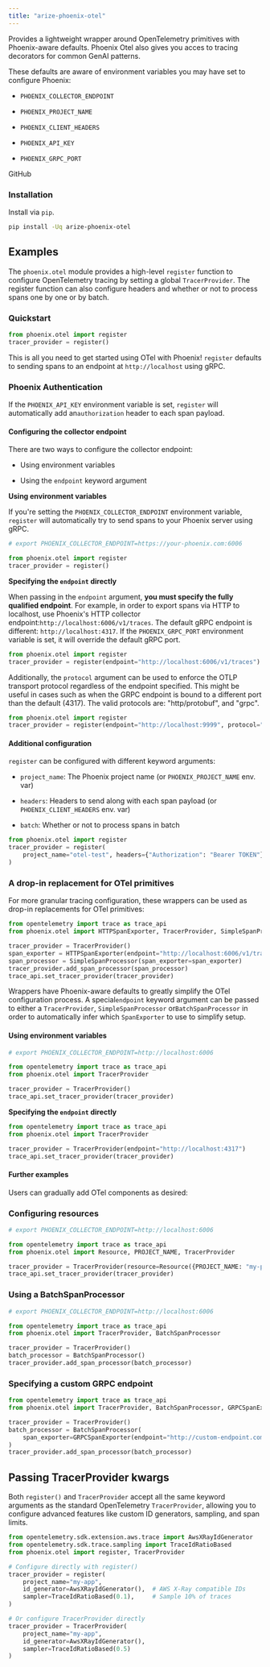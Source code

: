 ```yaml
---
title: "arize-phoenix-otel"
---
```


Provides a lightweight wrapper around OpenTelemetry primitives with Phoenix-aware defaults. Phoenix Otel also gives you acces to tracing decorators for common GenAI patterns.

These defaults are aware of environment variables you may have set to configure Phoenix:

* `PHOENIX_COLLECTOR_ENDPOINT`

* `PHOENIX_PROJECT_NAME`

* `PHOENIX_CLIENT_HEADERS`

* `PHOENIX_API_KEY`

* `PHOENIX_GRPC_PORT`

<Card horizontal title="Client Challenge" icon="cube" href="https://pypi.org/project/arize-phoenix-otel/" />

<Card horizontal title="phoenix/packages/phoenix-otel/README.md at main · Arize-ai/phoenix" icon="github" href="https://github.com/Arize-ai/phoenix/blob/main/packages/phoenix-otel/README.md">
GitHub
</Card>

### Installation

Install via `pip`.

```sh
pip install -Uq arize-phoenix-otel
```

## Examples

The `phoenix.otel` module provides a high-level `register` function to configure OpenTelemetry tracing by setting a global `TracerProvider`. The register function can also configure headers and whether or not to process spans one by one or by batch.

### Quickstart

```py
from phoenix.otel import register
tracer_provider = register()
```

This is all you need to get started using OTel with Phoenix! `register` defaults to sending spans to an endpoint at `http://localhost` using gRPC.

### Phoenix Authentication

If the `PHOENIX_API_KEY` environment variable is set, `register` will automatically add an`authorization` header to each span payload.

#### Configuring the collector endpoint

There are two ways to configure the collector endpoint:

* Using environment variables

* Using the `endpoint` keyword argument

**Using environment variables**

If you're setting the `PHOENIX_COLLECTOR_ENDPOINT` environment variable, `register` will automatically try to send spans to your Phoenix server using gRPC.

```py
# export PHOENIX_COLLECTOR_ENDPOINT=https://your-phoenix.com:6006

from phoenix.otel import register
tracer_provider = register()
```

**Specifying the **`endpoint`** directly**

When passing in the `endpoint` argument, **you must specify the fully qualified endpoint**. For example, in order to export spans via HTTP to localhost, use Phoenix's HTTP collector endpoint:`http://localhost:6006/v1/traces`. The default gRPC endpoint is different: `http://localhost:4317`. If the `PHOENIX_GRPC_PORT` environment variable is set, it will override the default gRPC port.

```py
from phoenix.otel import register
tracer_provider = register(endpoint="http://localhost:6006/v1/traces")
```

Additionally, the `protocol` argument can be used to enforce the OTLP transport protocol regardless of the endpoint specified. This might be useful in cases such as when the GRPC endpoint is bound to a different port than the default (4317). The valid protocols are: "http/protobuf", and "grpc".

```py
from phoenix.otel import register
tracer_provider = register(endpoint="http://localhost:9999", protocol="grpc")
```

#### Additional configuration

`register` can be configured with different keyword arguments:

* `project_name`: The Phoenix project name (or `PHOENIX_PROJECT_NAME` env. var)

* `headers`: Headers to send along with each span payload (or `PHOENIX_CLIENT_HEADERS` env. var)

* `batch`: Whether or not to process spans in batch

```python
from phoenix.otel import register
tracer_provider = register(
    project_name="otel-test", headers={"Authorization": "Bearer TOKEN"}, batch=True
)
```

### A drop-in replacement for OTel primitives

For more granular tracing configuration, these wrappers can be used as drop-in replacements for OTel primitives:

```py
from opentelemetry import trace as trace_api
from phoenix.otel import HTTPSpanExporter, TracerProvider, SimpleSpanProcessor

tracer_provider = TracerProvider()
span_exporter = HTTPSpanExporter(endpoint="http://localhost:6006/v1/traces")
span_processor = SimpleSpanProcessor(span_exporter=span_exporter)
tracer_provider.add_span_processor(span_processor)
trace_api.set_tracer_provider(tracer_provider)
```

Wrappers have Phoenix-aware defaults to greatly simplify the OTel configuration process. A special`endpoint` keyword argument can be passed to either a `TracerProvider`, `SimpleSpanProcessor` or`BatchSpanProcessor` in order to automatically infer which `SpanExporter` to use to simplify setup.

#### Using environment variables

```python
# export PHOENIX_COLLECTOR_ENDPOINT=http://localhost:6006

from opentelemetry import trace as trace_api
from phoenix.otel import TracerProvider

tracer_provider = TracerProvider()
trace_api.set_tracer_provider(tracer_provider)
```

**Specifying the **`endpoint`** directly**

```py
from opentelemetry import trace as trace_api
from phoenix.otel import TracerProvider

tracer_provider = TracerProvider(endpoint="http://localhost:4317")
trace_api.set_tracer_provider(tracer_provider)
```

#### Further examples

Users can gradually add OTel components as desired:

### Configuring resources

```python
# export PHOENIX_COLLECTOR_ENDPOINT=http://localhost:6006

from opentelemetry import trace as trace_api
from phoenix.otel import Resource, PROJECT_NAME, TracerProvider

tracer_provider = TracerProvider(resource=Resource({PROJECT_NAME: "my-project"}))
trace_api.set_tracer_provider(tracer_provider)
```

### Using a BatchSpanProcessor

```python
# export PHOENIX_COLLECTOR_ENDPOINT=http://localhost:6006

from opentelemetry import trace as trace_api
from phoenix.otel import TracerProvider, BatchSpanProcessor

tracer_provider = TracerProvider()
batch_processor = BatchSpanProcessor()
tracer_provider.add_span_processor(batch_processor)
```

### Specifying a custom GRPC endpoint

```py
from opentelemetry import trace as trace_api
from phoenix.otel import TracerProvider, BatchSpanProcessor, GRPCSpanExporter

tracer_provider = TracerProvider()
batch_processor = BatchSpanProcessor(
    span_exporter=GRPCSpanExporter(endpoint="http://custom-endpoint.com:6789")
)
tracer_provider.add_span_processor(batch_processor)
```

## Passing TracerProvider kwargs

Both `register()` and `TracerProvider` accept all the same keyword arguments as the standard OpenTelemetry `TracerProvider`, allowing you to configure advanced features like custom ID generators, sampling, and span limits.

```python
from opentelemetry.sdk.extension.aws.trace import AwsXRayIdGenerator
from opentelemetry.sdk.trace.sampling import TraceIdRatioBased
from phoenix.otel import register, TracerProvider

# Configure directly with register()
tracer_provider = register(
    project_name="my-app",
    id_generator=AwsXRayIdGenerator(),  # AWS X-Ray compatible IDs
    sampler=TraceIdRatioBased(0.1),     # Sample 10% of traces
)

# Or configure TracerProvider directly
tracer_provider = TracerProvider(
    project_name="my-app",
    id_generator=AwsXRayIdGenerator(),
    sampler=TraceIdRatioBased(0.5)
)
```


